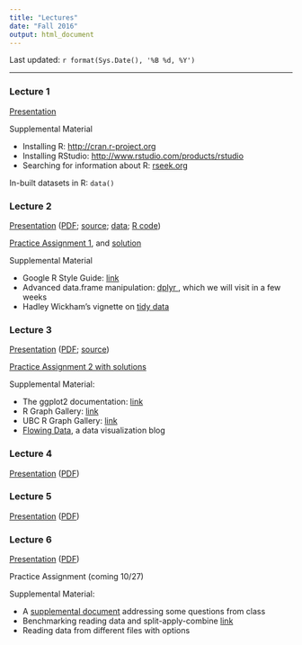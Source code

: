 ```yaml
---
title: "Lectures"
date: "Fall 2016"
output: html_document
---
```


Last updated: `r format(Sys.Date(), '%B %d, %Y')`

----

### Lecture 1

[Presentation](Lectures/lecture1.pdf)

Supplemental Material

+ Installing R: <a href="http://cran.r-project.org" target="_blank">http://cran.r-project.org</a>
+ Installing RStudio: <a href="https://www.rstudio.com/products/rstudio/download3/" target="_blank" >http://www.rstudio.com/products/rstudio</a>
+ Searching for information about R: <a href="http://www.rseek.org" target="_blank">rseek.org</a>

In-built datasets in R: `data()`

### Lecture 2

<a href="Lectures/lecture2a.html" target="_blank">Presentation</a> ([PDF](Lectures/lecture2a.pdf); [source](Lectures/lecture2.Rmd); [data](Lectures/lecture2_files/Dataset_spine.csv); [R code](Lectures/lecture2_files/lecture2.R))

<a href="Lectures/lecture2_data/Assign1.html">Practice Assignment 1</a>, and [solution](Lectures/lecture2_files/Assign1Solution.html)

Supplemental Material

+ Google R Style Guide: <a href="https://google.github.io/styleguide/Rguide.xml" target="_blank">link</a>
+ Advanced data.frame manipulation: <a href="https://cran.rstudio.com/web/packages/dplyr/vignettes/introduction.html" target="_blank"> dplyr </a>, which we will visit in a few weeks
+ Hadley Wickham's vignette on <a href="ftp://cran.r-project.org/pub/R/web/packages/tidyr/vignettes/tidy-data.html" target="_blank">tidy data</a>

### Lecture 3

<a href="Lectures/lecture3.html" target="_blank">Presentation</a> ([PDF](Lectures/lecture3_files/lecture3.pdf); [source](Lectures/lecture3.Rmd))

<a href = "Lectures/lecture3_files/Assignment2.html"> Practice Assignment 2 with solutions</a>

Supplemental Material:

+ The ggplot2 documentation: <a href="http://docs.ggplot2.org/current/" target="_blank">link</a>
+ R Graph Gallery: <a href="http://rgraphgallery.blogspot.com" target="_blank">link</a>
+ UBC R Graph Gallery: <a href="http://shinyapps.stat.ubc.ca/r-graph-catalog/" target="_blank">link</a>
+ <a href = "http://flowingdata.com" target="_blank">Flowing Data</a>, a data visualization blog

### Lecture 4

<a href="Lectures/Lecture4.html" target = "_blank">Presentation</a> ([PDF](Lectures/lecture4_files/Lecture4.pdf))

### Lecture 5

<a href="Lectures/Lecture5.html" target="_blank">Presentation</a> ([PDF](Lectures/Lecture5.pdf))

### Lecture 6

<a href="Lectures/lecture6.html" target="_blank">Presentation</a> ([PDF](Lectures/lecture6.pdf))

Practice Assignment (coming 10/27)

Supplemental Material:

+ A [supplemental document](Lectures/lecture6_files/lecture6_suppl.html) addressing some questions from class
+ Benchmarking reading data and split-apply-combine [link](Lectures/lecture6_files/benchmark.html)
+ Reading data from different files with options
